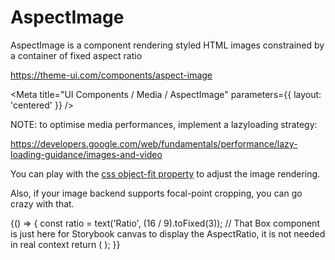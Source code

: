
# AspectImage

AspectImage is a component rendering styled HTML images constrained by a container of fixed aspect ratio

https://theme-ui.com/components/aspect-image

<Meta title="UI Components / Media / AspectImage" parameters={{ layout: 'centered' }} />

NOTE: to optimise media performances, implement a lazyloading strategy:

https://developers.google.com/web/fundamentals/performance/lazy-loading-guidance/images-and-video

You can play with the [css object-fit property](https://developer.mozilla.org/docs/Web/CSS/object-fit) to adjust the image rendering.

Also, if your image backend supports focal-point cropping, you can go crazy with that.

<Canvas>
  <Story name="Default">
    {() => {
      const ratio = text('Ratio', (16 / 9).toFixed(3));
      // That Box component is just here for Storybook canvas to display the AspectRatio, it is not needed in real context
      return (
        <Box
          sx={{
            width: number('Width', 720),
            maxWidth: '100%',
          }}
        >
          <AspectImage
            ratio={ratio}
            src={text('Src', `https://picsum.photos/id/678/${1080 * parseInt(ratio) - 360}/1080`)}
            alt={text('Alt', 'Placeholder')}
            sx={{
              objectFit: select(
                'CSS object-fit',
                ['fill', 'cover', 'contain', 'scale-down', 'none'],
                'cover',
              ),
            }}
          />
        </Box>
      );
    }}
  </Story>
</Canvas>
